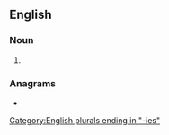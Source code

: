 ==English==

===Noun===
{{head|en|noun plural form}}

# {{plural of|monopoly|lang=en}}

===Anagrams===
* {{l|en|monopolise}}

[[Category:English plurals ending in "-ies"]]